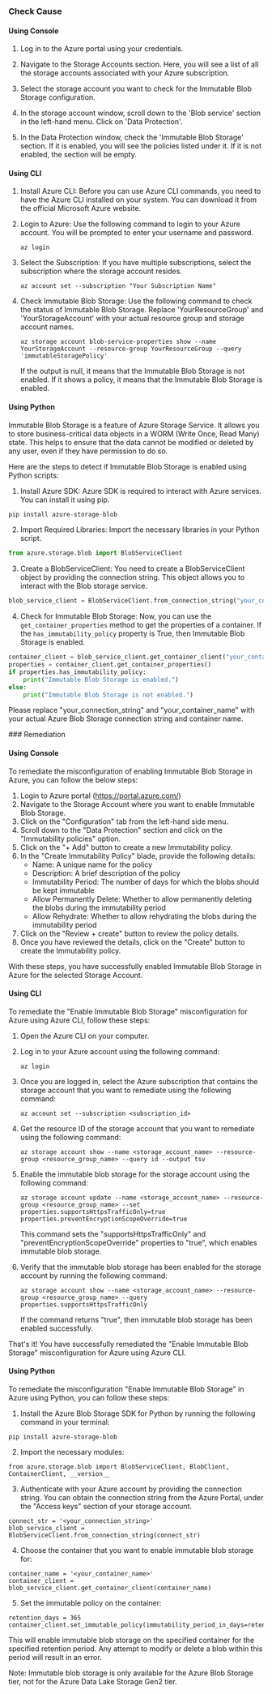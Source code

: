 

<Tabs><Tab title='Cause'>
### Check Cause

#### Using Console

1. Log in to the Azure portal using your credentials.

2. Navigate to the Storage Accounts section. Here, you will see a list of all the storage accounts associated with your Azure subscription.

3. Select the storage account you want to check for the Immutable Blob Storage configuration.

4. In the storage account window, scroll down to the 'Blob service' section in the left-hand menu. Click on 'Data Protection'.

5. In the Data Protection window, check the 'Immutable Blob Storage' section. If it is enabled, you will see the policies listed under it. If it is not enabled, the section will be empty.

#### Using CLI

1. Install Azure CLI: Before you can use Azure CLI commands, you need to have the Azure CLI installed on your system. You can download it from the official Microsoft Azure website.

2. Login to Azure: Use the following command to login to your Azure account. You will be prompted to enter your username and password.
   ```
   az login
   ```
3. Select the Subscription: If you have multiple subscriptions, select the subscription where the storage account resides.
   ```
   az account set --subscription "Your Subscription Name"
   ```
4. Check Immutable Blob Storage: Use the following command to check the status of Immutable Blob Storage. Replace 'YourResourceGroup' and 'YourStorageAccount' with your actual resource group and storage account names.
   ```
   az storage account blob-service-properties show --name YourStorageAccount --resource-group YourResourceGroup --query 'immutableStoragePolicy'
   ```
   If the output is null, it means that the Immutable Blob Storage is not enabled. If it shows a policy, it means that the Immutable Blob Storage is enabled.

#### Using Python

Immutable Blob Storage is a feature of Azure Storage Service. It allows you to store business-critical data objects in a WORM (Write Once, Read Many) state. This helps to ensure that the data cannot be modified or deleted by any user, even if they have permission to do so.

Here are the steps to detect if Immutable Blob Storage is enabled using Python scripts:

1. Install Azure SDK: Azure SDK is required to interact with Azure services. You can install it using pip.

```python
pip install azure-storage-blob
```

2. Import Required Libraries: Import the necessary libraries in your Python script.

```python
from azure.storage.blob import BlobServiceClient
```

3. Create a BlobServiceClient: You need to create a BlobServiceClient object by providing the connection string. This object allows you to interact with the Blob storage service.

```python
blob_service_client = BlobServiceClient.from_connection_string("your_connection_string")
```

4. Check for Immutable Blob Storage: Now, you can use the `get_container_properties` method to get the properties of a container. If the `has_immutability_policy` property is True, then Immutable Blob Storage is enabled.

```python
container_client = blob_service_client.get_container_client("your_container_name")
properties = container_client.get_container_properties()
if properties.has_immutability_policy:
    print("Immutable Blob Storage is enabled.")
else:
    print("Immutable Blob Storage is not enabled.")
```

Please replace "your_connection_string" and "your_container_name" with your actual Azure Blob Storage connection string and container name.

</Tab>

<Tab title='Remediation'>
### Remediation

#### Using Console

To remediate the misconfiguration of enabling Immutable Blob Storage in Azure, you can follow the below steps:

1. Login to Azure portal (https://portal.azure.com/)
2. Navigate to the Storage Account where you want to enable Immutable Blob Storage.
3. Click on the "Configuration" tab from the left-hand side menu.
4. Scroll down to the "Data Protection" section and click on the "Immutability policies" option.
5. Click on the "+ Add" button to create a new Immutability policy.
6. In the "Create Immutability Policy" blade, provide the following details:
   - Name: A unique name for the policy
   - Description: A brief description of the policy
   - Immutability Period: The number of days for which the blobs should be kept immutable
   - Allow Permanently Delete: Whether to allow permanently deleting the blobs during the immutability period
   - Allow Rehydrate: Whether to allow rehydrating the blobs during the immutability period
7. Click on the "Review + create" button to review the policy details.
8. Once you have reviewed the details, click on the "Create" button to create the Immutability policy.

With these steps, you have successfully enabled Immutable Blob Storage in Azure for the selected Storage Account.

#### Using CLI

To remediate the "Enable Immutable Blob Storage" misconfiguration for Azure using Azure CLI, follow these steps:

1. Open the Azure CLI on your computer.

2. Log in to your Azure account using the following command:

   ```
   az login
   ```

3. Once you are logged in, select the Azure subscription that contains the storage account that you want to remediate using the following command:

   ```
   az account set --subscription <subscription_id>
   ```

4. Get the resource ID of the storage account that you want to remediate using the following command:

   ```
   az storage account show --name <storage_account_name> --resource-group <resource_group_name> --query id --output tsv
   ```

5. Enable the immutable blob storage for the storage account using the following command:

   ```
   az storage account update --name <storage_account_name> --resource-group <resource_group_name> --set properties.supportsHttpsTrafficOnly=true properties.preventEncryptionScopeOverride=true
   ```

   This command sets the "supportsHttpsTrafficOnly" and "preventEncryptionScopeOverride" properties to "true", which enables immutable blob storage.

6. Verify that the immutable blob storage has been enabled for the storage account by running the following command:

   ```
   az storage account show --name <storage_account_name> --resource-group <resource_group_name> --query properties.supportsHttpsTrafficOnly
   ```

   If the command returns "true", then immutable blob storage has been enabled successfully.

That's it! You have successfully remediated the "Enable Immutable Blob Storage" misconfiguration for Azure using Azure CLI.

#### Using Python

To remediate the misconfiguration "Enable Immutable Blob Storage" in Azure using Python, you can follow these steps:

1. Install the Azure Blob Storage SDK for Python by running the following command in your terminal:

```
pip install azure-storage-blob
```

2. Import the necessary modules:

```
from azure.storage.blob import BlobServiceClient, BlobClient, ContainerClient, __version__
```

3. Authenticate with your Azure account by providing the connection string. You can obtain the connection string from the Azure Portal, under the "Access keys" section of your storage account.

```
connect_str = '<your_connection_string>'
blob_service_client = BlobServiceClient.from_connection_string(connect_str)
```

4. Choose the container that you want to enable immutable blob storage for:

```
container_name = '<your_container_name>'
container_client = blob_service_client.get_container_client(container_name)
```

5. Set the immutable policy on the container:

```
retention_days = 365
container_client.set_immutable_policy(immutability_period_in_days=retention_days)
```

This will enable immutable blob storage on the specified container for the specified retention period. Any attempt to modify or delete a blob within this period will result in an error. 

Note: Immutable blob storage is only available for the Azure Blob Storage tier, not for the Azure Data Lake Storage Gen2 tier.


</Tab>
</Tabs>